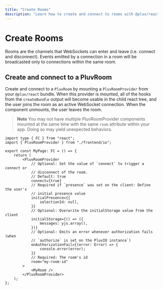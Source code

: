 ```yaml
---
title: "Create Rooms"
description: "Learn how to create and connect to rooms with @pluv/react"
---
```


# Create Rooms

Rooms are the channels that WebSockets can enter and leave (i.e. connect and disconnect). Events emitted by a connection in a room will be broadcasted only to connections within the same room.

## Create and connect to a PluvRoom

Create and connect to a `PluvRoom` by mounting a `PluvRoomProvider` from your `@pluv/react` bundle. When this provider is mounted, all of the hooks from the `createBundle` output will become usable in the child react tree, and the user joins the room as an active WebSocket connection. When the component unmounts, the user leaves the room.

> **Note**
> You may not have multiple PluvRoomProvider components mounted at the same time with the same `room` attribute within your app. Doing so may yield unexpected behaviors.

```tsx
import type { FC } from "react";
import { PluvRoomProvider } from "./frontend/io";

export const MyPage: FC = () => {
    return (
        <PluvRoomProvider
            // Optional: Set the value of `connect` to trigger a connect or
            // disconnect of the room.
            // Default: true
            connect={true}
            // Required if `presence` was set on the client: Define the user's
            // initial presence value
            initialPresence={{
                selectionId: null,
            }}
            // Optional: Overwrite the initialStorage value from the client
            initialStorage={() => ({
                messages: yjs.array(),
            })}
            // Optional: Emits an error whenever authorization fails (when
            // `authorize` is set on the PluvIO instance`)
            onAuthorizationFail={(error: Error) => {
                console.error(error);
            }}
            // Required: The room's id
            room="my-room-id"
        >
            <MyRoom />
        </PluvRoomProvider>
    );
};
```
